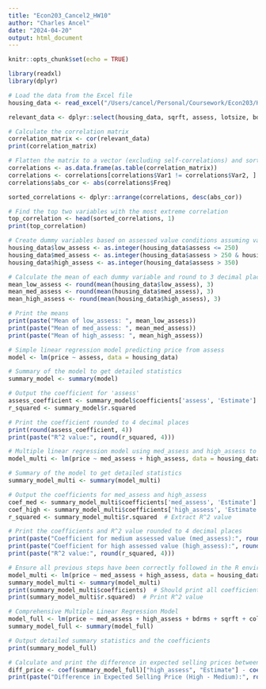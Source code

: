 ```yaml
---
title: "Econ203_Cancel2_HW10"
author: "Charles Ancel"
date: "2024-04-20"
output: html_document
---
```


```r
knitr::opts_chunk$set(echo = TRUE)
```

```r
library(readxl)
library(dplyr)

# Load the data from the Excel file
housing_data <- read_excel("/Users/cancel/Personal/Coursework/Econ203/HW10/housing.xlsx")
```

```r
relevant_data <- dplyr::select(housing_data, sqrft, assess, lotsize, bdrms, colonial)

# Calculate the correlation matrix
correlation_matrix <- cor(relevant_data)
print(correlation_matrix)

# Flatten the matrix to a vector (excluding self-correlations) and sort by absolute value
correlations <- as.data.frame(as.table(correlation_matrix))
correlations <- correlations[correlations$Var1 != correlations$Var2, ]
correlations$abs_cor <- abs(correlations$Freq)

sorted_correlations <- dplyr::arrange(correlations, desc(abs_cor))

# Find the top two variables with the most extreme correlation
top_correlation <- head(sorted_correlations, 1)
print(top_correlation)

```


```r
# Create dummy variables based on assessed value conditions assuming values are already in thousands
housing_data$low_assess <- as.integer(housing_data$assess <= 250)
housing_data$med_assess <- as.integer(housing_data$assess > 250 & housing_data$assess <= 350)
housing_data$high_assess <- as.integer(housing_data$assess > 350)

# Calculate the mean of each dummy variable and round to 3 decimal places
mean_low_assess <- round(mean(housing_data$low_assess), 3)
mean_med_assess <- round(mean(housing_data$med_assess), 3)
mean_high_assess <- round(mean(housing_data$high_assess), 3)

# Print the means
print(paste("Mean of low_assess: ", mean_low_assess))
print(paste("Mean of med_assess: ", mean_med_assess))
print(paste("Mean of high_assess: ", mean_high_assess))
```

```r
# Simple linear regression model predicting price from assess
model <- lm(price ~ assess, data = housing_data)

# Summary of the model to get detailed statistics
summary_model <- summary(model)

# Output the coefficient for 'assess'
assess_coefficient <- summary_model$coefficients['assess', 'Estimate']
r_squared <- summary_model$r.squared

# Print the coefficient rounded to 4 decimal places
print(round(assess_coefficient, 4))
print(paste("R^2 value:", round(r_squared, 4)))
```

```r
# Multiple linear regression model using med_assess and high_assess to predict price
model_multi <- lm(price ~ med_assess + high_assess, data = housing_data)

# Summary of the model to get detailed statistics
summary_model_multi <- summary(model_multi)

# Output the coefficients for med_assess and high_assess
coef_med <- summary_model_multi$coefficients['med_assess', 'Estimate']
coef_high <- summary_model_multi$coefficients['high_assess', 'Estimate']
r_squared <- summary_model_multi$r.squared  # Extract R^2 value

# Print the coefficients and R^2 value rounded to 4 decimal places
print(paste("Coefficient for medium assessed value (med_assess):", round(coef_med, 4)))
print(paste("Coefficient for high assessed value (high_assess):", round(coef_high, 4)))
print(paste("R^2 value:", round(r_squared, 4)))
```

```r
# Ensure all previous steps have been correctly followed in the R environment
model_multi <- lm(price ~ med_assess + high_assess, data = housing_data)
summary_model_multi <- summary(model_multi)
print(summary_model_multi$coefficients)  # Should print all coefficients
print(summary_model_multi$r.squared)  # Print R^2 value
```

```r
# Comprehensive Multiple Linear Regression Model
model_full <- lm(price ~ med_assess + high_assess + bdrms + sqrft + colonial, data = housing_data)
summary_model_full <- summary(model_full)

# Output detailed summary statistics and the coefficients
print(summary_model_full)

# Calculate and print the difference in expected selling prices between high and medium assessed houses
diff_price <- coef(summary_model_full)["high_assess", "Estimate"] - coef(summary_model_full)["med_assess", "Estimate"]
print(paste("Difference in Expected Selling Price (High - Medium):", round(diff_price*1000, 4), "dollars"))
```